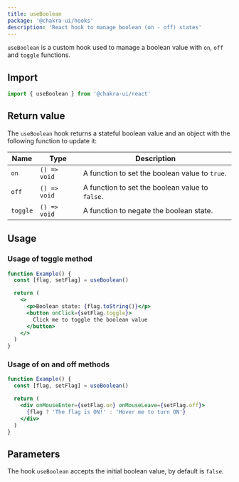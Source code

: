 ```yaml
---
title: useBoolean
package: '@chakra-ui/hooks'
description: 'React hook to manage boolean (on - off) states'
---
```


`useBoolean` is a custom hook used to manage a boolean value with `on`, `off`
and `toggle` functions.

## Import

```js
import { useBoolean } from '@chakra-ui/react'
```

## Return value

The `useBoolean` hook returns a stateful boolean value and an object with the
following function to update it:

| Name     | Type         | Description                                     |
| -------- | ------------ | ----------------------------------------------- |
| `on`     | `() => void` | A function to set the boolean value to `true`.  |
| `off`    | `() => void` | A function to set the boolean value to `false`. |
| `toggle` | `() => void` | A function to negate the boolean state.         |

## Usage

### Usage of toggle method

```jsx
function Example() {
  const [flag, setFlag] = useBoolean()

  return (
    <>
      <p>Boolean state: {flag.toString()}</p>
      <button onClick={setFlag.toggle}>
        Click me to toggle the boolean value
      </button>
    </>
  )
}
```

### Usage of on and off methods

```jsx
function Example() {
  const [flag, setFlag] = useBoolean()

  return (
    <div onMouseEnter={setFlag.on} onMouseLeave={setFlag.off}>
      {flag ? 'The flag is ON!' : 'Hover me to turn ON'}
    </div>
  )
}
```

## Parameters

The hook `useBoolean` accepts the initial boolean value, by default is `false`.
